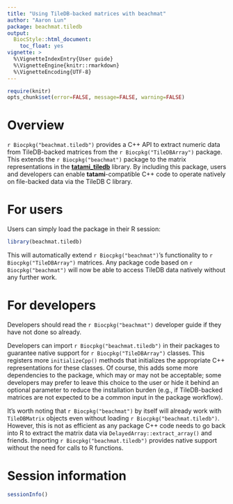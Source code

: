 ```yaml
---
title: "Using TileDB-backed matrices with beachmat"
author: "Aaron Lun"
package: beachmat.tiledb
output: 
  BiocStyle::html_document:
    toc_float: yes
vignette: >
  %\VignetteIndexEntry{User guide}
  %\VignetteEngine{knitr::rmarkdown}
  %\VignetteEncoding{UTF-8}  
---
```


```r
require(knitr)
opts_chunk$set(error=FALSE, message=FALSE, warning=FALSE)
```

# Overview 

`r Biocpkg("beachmat.tiledb")` provides a C++ API to extract numeric data from TileDB-backed matrices from the `r Biocpkg("TileDBArray")` package.
This extends the `r Biocpkg("beachmat")` package to the matrix representations in the [**tatami_tiledb**](https://github.com/tatami-inc/tatami_tiledb) library.
By including this package, users and developers can enable **tatami**-compatible C++ code to operate natively on file-backed data via the TileDB C library.

# For users 

Users can simply load the package in their R session:

```r
library(beachmat.tiledb)
```

This will automatically extend `r Biocpkg("beachmat")`'s functionality to `r Biocpkg("TileDBArray")` matrices.
Any package code based on `r Biocpkg("beachmat")` will now be able to access TileDB data natively without any further work.

# For developers

Developers should read the `r Biocpkg("beachmat")` developer guide if they have not done so already.

Developers can import `r Biocpkg("beachmat.tiledb")` in their packages to guarantee native support for `r Biocpkg("TileDBArray")` classes.
This registers more `initializeCpp()` methods that initializes the appropriate C++ representations for these classes.
Of course, this adds some more dependencies to the package, which may or may not be acceptable;
some developers may prefer to leave this choice to the user or hide it behind an optional parameter to reduce the installation burden 
(e.g., if TileDB-backed matrices are not expected to be a common input in the package workflow).

It's worth noting that `r Biocpkg("beachmat")` by itself will already work with `TileDBMatrix` objects even without loading `r Biocpkg("beachmat.tiledb")`.
However, this is not as efficient as any package C++ code needs to go back into R to extract the matrix data via `DelayedArray::extract_array()` and friends.
Importing `r Biocpkg("beachmat.tiledb")` provides native support without the need for calls to R functions.

# Session information {-}

```r
sessionInfo()
```
